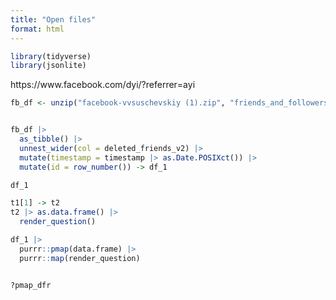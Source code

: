 ```yaml
---
title: "Open files"
format: html
---
```


```r
library(tidyverse)
library(jsonlite)
```
https://www.facebook.com/dyi/?referrer=ayi

```r
fb_df <- unzip("facebook-vvsuschevskiy (1).zip", "friends_and_followers/removed_friends.json") |> read_json()


fb_df |> 
  as_tibble() |> 
  unnest_wider(col = deleted_friends_v2) |> 
  mutate(timestamp = timestamp |> as.Date.POSIXct()) |> 
  mutate(id = row_number()) -> df_1

df_1

t1[1] -> t2
t2 |> as.data.frame() |> 
  render_question()

df_1 |>
  purrr::pmap(data.frame) |> 
  purrr::map(render_question)


?pmap_dfr
```

